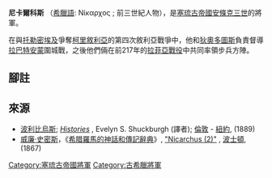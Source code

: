 '''尼卡爾科斯''' （[[希臘語|希臘語]]: Nίκαρχoς ; 前三世紀人物），是[[塞琉古帝國|塞琉古帝國]][[安條克三世|安條克三世]]的將軍。

在與[[托勒密埃及|托勒密埃及]]爭奪[[柯里敘利亞|柯里敘利亞]]的第四次敘利亞戰爭中，他和[[狄奧多圖斯·厄彌歐利俄斯|狄奧多圖斯]]負責督導[[安曼|拉巴特安蒙]]圍城戰，之後他們倆在前217年的[[拉菲亞戰役|拉菲亞戰役]]中共同率領步兵方陣{{r|poly_5.69_71_79_83_85}}。

==腳註==
{{reflist|refs=
<ref name=poly_5.69_71_79_83_85> 波利比烏斯, [http://www.perseus.tufts.edu/cgi-bin/ptext?doc=Perseus%3Atext%3A1999.01.0234&layout=&loc=5.69 v. 69], [http://www.perseus.tufts.edu/cgi-bin/ptext?doc=Perseus%3Atext%3A1999.01.0234&layout=&loc=5.71 71], [http://www.perseus.tufts.edu/cgi-bin/ptext?doc=Perseus%3Atext%3A1999.01.0234&layout=&loc=5.79 79], [http://www.perseus.tufts.edu/cgi-bin/ptext?doc=Perseus%3Atext%3A1999.01.0234&layout=&loc=5.83 83], [http://www.perseus.tufts.edu/cgi-bin/ptext?doc=Perseus%3Atext%3A1999.01.0234&layout=&loc=5.85 85]</ref>
}}
==來源==
*[[波利比烏斯|波利比烏斯]]; ''[http://www.perseus.tufts.edu/cgi-bin/ptext?lookup=Plb.+1.1 Histories] {{Wayback|url=http://www.perseus.tufts.edu/cgi-bin/ptext?lookup=Plb.+1.1 |date=20080307154848 }}'', Evelyn S. Shuckburgh (譯者); [[倫敦|倫敦]] - [[紐約|紐約]], (1889)
*[[威廉·史密斯_(辭典編纂者)|威廉·史密斯]]，《[[希腊羅馬的神話和傳記辭典|希腊羅馬的神話和傳記辭典]]》, [http://www.ancientlibrary.com/smith-bio/2285.html "Nicarchus (2)"] {{Wayback|url=http://www.ancientlibrary.com/smith-bio/2285.html |date=20051231205742 }}, [[波士頓|波士頓]], (1867)

[[Category:塞琉古帝國將軍|Category:塞琉古帝國將軍]]
[[Category:古希臘將軍|Category:古希臘將軍]]